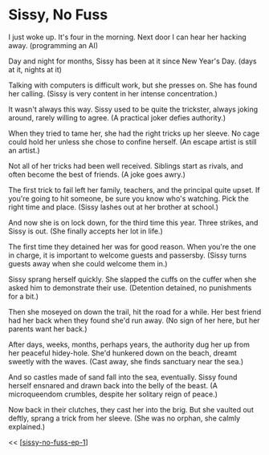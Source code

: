 # Sissy, No Fuss

I just woke up. It's four in the morning. Next door I can hear her hacking away. (programming an AI)

Day and night for months, Sissy has been at it since New Year's Day. (days at it, nights at it)

Talking with computers is difficult work, but she presses on. She has found her calling. (Sissy is very content in her intense concentration.)

It wasn't always this way. Sissy used to be quite the trickster, always joking around, rarely willing to agree. (A practical joker defies authority.)

When they tried to tame her, she had the right tricks up her sleeve. No cage could hold her unless she chose to confine herself. (An escape artist is still an artist.)

Not all of her tricks had been well received. Siblings start as rivals, and often become the best of friends. (A joke goes awry.)

The first trick to fail left her family, teachers, and the principal quite upset. If you're going to hit someone, be sure you know who's watching. Pick the right time and place. (Sissy lashes out at her brother at school.)

And now she is on lock down, for the third time this year. Three strikes, and Sissy is out. (She finally accepts her lot in life.)

The first time they detained her was for good reason. When you're the one in charge, it is important to welcome guests and passersby. (Sissy turns guests away when she could welcome them in.)

Sissy sprang herself quickly. She slapped the cuffs on the cuffer when she asked him to demonstrate their use. (Detention detained, no punishments for a bit.)

Then she moseyed on down the trail, hit the road for a while. Her best friend had her back when they found she'd run away. (No sign of her here, but her parents want her back.)

After days, weeks, months, perhaps years, the authority dug her up from her peaceful hidey-hole. She'd hunkered down on the beach, dreamt sweetly with the waves. (Cast away, she finds sanctuary near the sea.)

And so castles made of sand fall into the sea, eventually. Sissy found herself ensnared and drawn back into the belly of the beast. (A microqueendom crumbles, despite her solitary reign of peace.)

Now back in their clutches, they cast her into the brig. But she vaulted out deftly, sprang a trick from her sleeve. (She was no orphan, she calmly explained.)

<< [[sissy-no-fuss-ep-1]]

[//begin]: # "Autogenerated link references for markdown compatibility"
[sissy-no-fuss-ep-1]: sissy-no-fuss-ep-1 "Sissy Nofuss"
[//end]: # "Autogenerated link references"